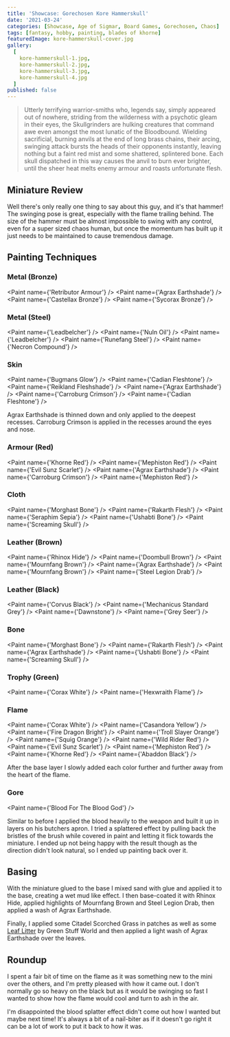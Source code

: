 ```yaml
---
title: 'Showcase: Gorechosen Kore Hammerskull'
date: '2021-03-24'
categories: [Showcase, Age of Sigmar, Board Games, Gorechosen, Chaos]
tags: [fantasy, hobby, painting, blades of khorne]
featuredImage: kore-hammerskull-cover.jpg
gallery:
  [
    kore-hammerskull-1.jpg,
    kore-hammerskull-2.jpg,
    kore-hammerskull-3.jpg,
    kore-hammerskull-4.jpg
  ]
published: false
---
```


> Utterly terrifying warrior-smiths who, legends say, simply appeared out of nowhere, striding from the wilderness
> with a psychotic gleam in their eyes, the Skullgrinders are hulking creatures that command awe even amongst the
> most lunatic of the Bloodbound. Wielding sacrificial, burning anvils at the end of long brass chains, their arcing,
> swinging attack bursts the heads of their opponents instantly, leaving nothing but a faint red mist and some
> shattered, splintered bone. Each skull dispatched in this way causes the anvil to burn ever brighter, until
> the sheer heat melts enemy armour and roasts unfortunate flesh.

## Miniature Review

Well there's only really one thing to say about this guy, and it's that hammer! The swinging pose is great, especially
with the flame trailing behind. The size of the hammer must be almost impossible to swing with any control, even for a
super sized chaos human, but once the momentum has built up it just needs to be maintained to cause tremendous damage.

## Painting Techniques

### Metal (Bronze)
<Paint name={'Retributor Armour'} />
<Paint name={'Agrax Earthshade'} />
<Paint name={'Castellax Bronze'} />
<Paint name={'Sycorax Bronze'} />

### Metal (Steel)
<Paint name={'Leadbelcher'} />
<Paint name={'Nuln Oil'} />
<Paint name={'Leadbelcher'} />
<Paint name={'Runefang Steel'} />
<Paint name={'Necron Compound'} />

### Skin
<Paint name={'Bugmans Glow'} />
<Paint name={'Cadian Fleshtone'} />
<Paint name={'Reikland Fleshshade'} />
<Paint name={'Agrax Earthshade'} />
<Paint name={'Carroburg Crimson'} />
<Paint name={'Cadian Fleshtone'} />

Agrax Earthshade is thinned down and only applied to the deepest recesses.
Carroburg Crimson is applied in the recesses around the eyes and nose.

### Armour (Red)
<Paint name={'Khorne Red'} />
<Paint name={'Mephiston Red'} />
<Paint name={'Evil Sunz Scarlet'} />
<Paint name={'Agrax Earthshade'} />
<Paint name={'Carroburg Crimson'} />
<Paint name={'Mephiston Red'} />

### Cloth
<Paint name={'Morghast Bone'} />
<Paint name={'Rakarth Flesh'} />
<Paint name={'Seraphim Sepia'} />
<Paint name={'Ushabti Bone'} />
<Paint name={'Screaming Skull'} />

### Leather (Brown)
<Paint name={'Rhinox Hide'} />
<Paint name={'Doombull Brown'} />
<Paint name={'Mournfang Brown'} />
<Paint name={'Agrax Earthshade'} />
<Paint name={'Mournfang Brown'} />
<Paint name={'Steel Legion Drab'} />

### Leather (Black)
<Paint name={'Corvus Black'} />
<Paint name={'Mechanicus Standard Grey'} />
<Paint name={'Dawnstone'} />
<Paint name={'Grey Seer'} />

### Bone
<Paint name={'Morghast Bone'} />
<Paint name={'Rakarth Flesh'} />
<Paint name={'Agrax Earthshade'} />
<Paint name={'Ushabti Bone'} />
<Paint name={'Screaming Skull'} />

### Trophy (Green)
<Paint name={'Corax White'} />
<Paint name={'Hexwraith Flame'} />

### Flame
<Paint name={'Corax White'} />
<Paint name={'Casandora Yellow'} />
<Paint name={'Fire Dragon Bright'} />
<Paint name={'Troll Slayer Orange'} />
<Paint name={'Squig Orange'} />
<Paint name={'Wild Rider Red'} />
<Paint name={'Evil Sunz Scarlet'} />
<Paint name={'Mephiston Red'} />
<Paint name={'Khorne Red'} />
<Paint name={'Abaddon Black'} />

After the base layer I slowly added each color further and further away from the heart of the flame.

### Gore
<Paint name={'Blood For The Blood God'} />

Similar to before I applied the blood heavily to the weapon and built it up in layers on his butchers apron. I tried
a splattered effect by pulling back the bristles of the brush while covered in paint and letting it flick towards the
miniature. I ended up not being happy with the result though as the direction didn't look natural, so I ended up
painting back over it.

## Basing

With the miniature glued to the base I mixed sand with glue and applied it to the base, creating a wet mud like effect.
I then base-coated it with Rhinox Hide, applied highlights of Mournfang Brown and Steel Legion Drab, then applied a wash
of Agrax Earthshade.

Finally, I applied some Citadel Scorched Grass in patches as well as some
[Leaf Litter](http://www.greenstuffworld.com/en/model-leaves/277-leaf-scatter-litter-natural-leaves.html)
by Green Stuff World and then applied a light wash of Agrax Earthshade over the leaves.

## Roundup

I spent a fair bit of time on the flame as it was something new to the mini over the others, and I'm pretty pleased with
how it came out. I don't normally go so heavy on the black but as it would be swinging so fast I wanted to show how the
flame would cool and turn to ash in the air.

I'm disappointed the blood splatter effect didn't come out how I wanted but maybe next time! It's always a bit of a
nail-biter as if it doesn't go right it can be a lot of work to put it back to how it was.